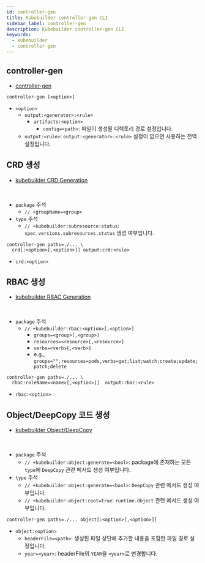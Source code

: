 ```yaml
---
id: controller-gen
title: Kubebuilder controller-gen CLI
sidebar_label: controller-gen
description: Kubebuilder controller-gen CLI
keywords:
  - kubebuilder
  - controller-gen
---
```


## controller-gen

- [controller-gen](https://book.kubebuilder.io/reference/controller-gen)

```shell
controller-gen [<option>]
```

- `<option>`
  - `output:<generator>:<rule>`
    - `artifacts:<option>`
      - `config=<path>`: 파일이 생성될 디렉토리 경로 설정입니다.
  - `output:<rule>`: `output:<generator>:<rule>` 설정이 없으면 사용하는 전역 설정입니다.

## CRD 생성

- [kubebuilder CRD Generation](https://book.kubebuilder.io/reference/markers/crd)

<br />

- `package` 주석
  - `// +groupName=<group>`
- `type` 주석
  - `// +kubebuilder:subresource:status`: `spec.versions.subresources.status` 생성 여부입니다.

```shell
controller-gen paths=./... \
  crd[:<option>[,<option>]] output:crd:<rule>
```

- `crd:<option>`

## RBAC 생성

- [kubebuilder RBAC Generation](https://book.kubebuilder.io/reference/markers/rbac)

<br />

- `package` 주석
  - `// +kubebuilder:rbac:<option>[,<option>]`
    - `groups=<group>[,<group>]`
    - `resources=<resource>[,<resource>]`
    - `verbs=<verb>[,<verb>]`
    - e.g., `groups="",resources=pods,verbs=get;list;watch;create;update;patch;delete`

```shell
controller-gen paths=./... \
  rbac:roleName=<name>[,<option>]]  output:rbac:<rule>
```

- `rbac:<option>`

## Object/DeepCopy 코드 생성

- [kubebuilder Object/DeepCopy](https://book.kubebuilder.io/reference/markers/object)

<br />

- `package` 주석
  - `// +kubebuilder:object:generate=<bool>`: package에 존재하는 모든 `type`에 `DeepCopy` 관련 메서드 생성 여부입니다.
- `type` 주석
  - `// +kubebuilder:object:generate=<bool>`: `DeepCopy` 관련 메서드 생성 여부입니다.
  - `// +kubebuilder:object:root=true`: `runtime.Object` 관련 메서드 생성 여부입니다.

```shell
controller-gen paths=./... object[:<option>[,<option>]]
```

- `object:<option>`
  - `headerFile=<path>`: 생성된 파일 상단에 추가할 내용을 포함한 파일 경로 설정입니다.
  - `year=<year>`: headerFile의 `YEAR`을 `<year>`로 변경합니다.

